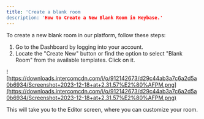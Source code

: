 ```yaml
---
title: 'Create a blank room
description: 'How to Create a New Blank Room in Heybase.'
---
```

To create a new blank room in our platform, follow these steps:

1. Go to the Dashboard by logging into your account.
2. Locate the "Create New" button or find the option to select "Blank Room" from the available templates. Click on it.

![https://downloads.intercomcdn.com/i/o/912142673/d29c44ab3a7c6a2d5a0b6934/Screenshot+2023-12-18+at+2.31.57%E2%80%AFPM.png](https://downloads.intercomcdn.com/i/o/912142673/d29c44ab3a7c6a2d5a0b6934/Screenshot+2023-12-18+at+2.31.57%E2%80%AFPM.png)

This will take you to the Editor screen, where you can customize your room.